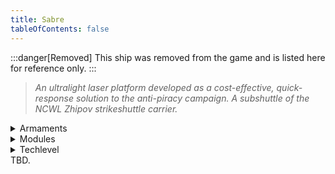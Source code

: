 ```yaml
---
title: Sabre
tableOfContents: false
---
```


<Tabs>

  <TabItem label="Info" icon="information">

  :::danger[Removed]
  This ship was removed from the game and is listed here for reference only.
  :::

  > *An ultralight laser platform developed as a cost-effective, quick-response solution to the anti-piracy campaign. A subshuttle of the NCWL Zhipov strikeshuttle carrier.*

  <details>
    <summary>Armaments</summary>
    * 1 x Hardliner pulser
  </details>

  <details>
    <summary>Modules</summary>
    * Module A: Blank 
    * Module B: Blank 
    * Module C: Blank 
    * Module D: Blank 
    * Module E: Blank
  </details>

  <details>
    <summary>Techlevel</summary>
    > <TechLevel tech='Midtech' />
  </details>

  </TabItem>

  <TabItem label="Guide" icon="open-book">
    TBD.
  </TabItem>

</Tabs>